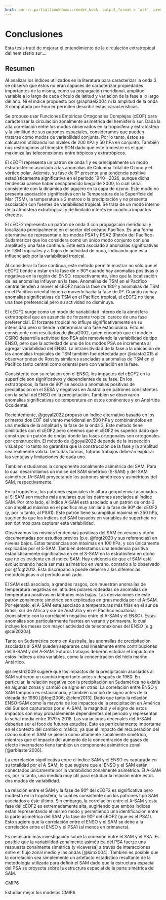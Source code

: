 ```yaml
---
knit: purrr::partial(bookdown::render_book, output_format = 'all', preview = TRUE)
---
```


# Conclusiones

Esta tesis trató de mejorar el entendimiento de la circulación extratropical del hemisferio sur....

## Resumen

Al analizar los índices utilizados en la literatura para caracterizar la onda 3 se observó que éstos no eran capaces de caracterizar propiedades importantes de la misma, como su propagación meridional, amplitud variable a lo largo de cada círculo de latitud y variación de la fase a lo largo del año.
Ni el índice propuesto por @raphael2004 ni la amplitud de la onda 3 computada por Fourier permiten describir estas características.

Se propuso usar Funciones Empíricas Ortogonales Complejas (cEOF) para caracterizar la circulación zonalmente asimétrica del hemisferio sur.
Dada la alta correlación entre los modos observados en la tropósfera y estratósfera y la similitud de sus patrones espaciales, consideramos que pueden tratarse como modos de variabilidad conjunta.
Por lo tanto, éstos se calcularon utilizando los niveles de 200 hPa y 50 hPa en conjunto.
También nos restringimos al trimestre SON dado que este trimestre es el que maximiza las teleconexiones entre trópicos y extratrópicos.

El cEOF1 representa un patrón de onda 1 y es principalmente un modo estratosférico asociado a las anomalías de Columna Total de Ozono y el vórtice polar.
Además, su fase de 0º presenta una tendencia positiva estadísticamente significativa en el período 1940\--2020, aunque dicha tendencia parece haber desaparecido luego de 2000, lo cual sería consistente con la dinámica del agujero en la capa de ozono.
Este modo no presenta asociación significativa con la Temperatura de la Superficie del Mar (TSM), la temperatura a 2 metros o la precipitación y no presenta asociación con fuentes de variabilidad tropical.
Se trata de un modo interno de la atmósfera extratropical y de limitado interés en cuanto a impactos directos.

El cEOF2 representa un patrón de onda 3 con propagación meridional y localizado principalmente en el sector del océano Pacífico.
Es una forma alternativa de representar a los modos PSA1 y PSA2 (Patrón del Pacífico-Sudamérica) que los considera como un único modo conjunto con una amplitud y una fase continua.
Éste está asociado a anomalías significativas de TSM tropicales y a flujos de actividad de onda, indicando que está influenciado por la variabilidad tropical.

Al considerar la fase continua, este método permite mostrar no sólo que el cEOF2 tiende a estar en la fase de $\pm$ 90º cuando hay anomalías positivas o negativas en la región del ENSO, respectivamente, sino que la localización de las anomalías influyen en la fase.
Anomalías de TSM en el Pacífico central tienden a mover el cEOF2 hacia la fase de 180º y anomalías de TSM en el Pacífico oriental tienen a moverlo hacia la fase de 0º.
Cuando no hay anomalías significativas de TSM en el Pacífico tropical, el cEOF2 no tiene una fase preferencial pero su actividad no disminuye.

El cEOF2 surge como un modo de variabilidad interno de la atmósfera extratropical que en ausencia de forzante tropical carece de una fase preferencial.
El forzante tropical no influye significativamente en su intensidad pero sí tiende a determinar una fase estacionaria.
Esto es consistente con resultados de @cai2002, quien encontró que el modelo CSIRO desarrolla actividad tipo PSA aún removiendo la variabilidad de tipo ENSO, pero que la actividad de uno de los modos PSA se incrementa al agregar variabilidad del ENSO.
La intransitividad de la fase a la ubicación de las anomalías tropicales de TSM también fue detectada por @ciasto2015 al observar ondas de Rossby similares asociadas a anomalías de TSM en el Pacífico tanto central como oriental pero con variación en la fase.

Consistente con su relación con el ENSO, los impactos del cEOF2 en la superficie son significativos y dependientes de su fase.
En los extratrópicos, la fase de 90º se asocia a anomalías positivas de precipitación en el SESA y negativas en Australia en patrones consistentes con la señal del ENSO en la precipitación.
También se observaron anomalías significativas de temperatura en estos continentes y en Antártida Occidental.

Recientemente, @goyal2022 propuso un índice alternativo basado en los primeros dos EOF del viento meridional en 500 hPa y combinándolos en una medida de la amplitud y la fase de la onda 3.
Este método tiene similitudes con el cEOF2 pero creemos que el cEOF2 es superior dado que construye un patrón de ondas donde las fases ortogonales son ortogonales por construcción.
El método de @goyal2022 depende de la inspección visual por lo tanto no garantiza que la construcción de la fase y la amplitud sea realmente válida.
De todas formas, futuros trabajos deberán explorar las ventajas y limitaciones de cada uno.

También estudiamos la componente zonalmente asimétrica del SAM.
Para lo cual desarrollamos un índice del SAM simétrico (S-SAM) y del SAM asimétrico (A-SAM) proyectando los patrones simétricos y asimétricos del SAM, respectivamente.

En la tropósfera, los patrones espaciales de altura geopotencial asociados al S-SAM son mucho más anulares que los patrones asociados al índice SAM.
Por otro lado, el índice A-SAM está asociado a un patrón de onda 3 con amplitud máxima en el pacífico muy similar a la fase de 90º del cEOF2 (y, por lo tanto, al PSA1).
Este patrón tiene su amplitud máxima en 250 hPa, sugiriendo que los índices del SAM basados en variables de superficie no son óptimos para capturar esta variabilidad.

Observamos las mismas tendencias positivas del SAM en verano y otoño documentadas por estudios previos [p.e. @fogt2020 y sus referencias] en niveles bajos.
Estas tendencias son máximas en 100 hPa, y son únicamente explicadas por el S-SAM.
También detectamos una tendencia positiva estadísticamente significativa en en el S-SAM en la estratósfera en otoño que no es evidente en el índice SAM.
Hay evidencia de que el SAM está evolucionando hacia ser más asimétrico en verano, conrario a lo observado por @fogt2012.
Esta discrepancia puede deberse a las diferencias metodológicas o al período analizado.

El SAM está asociado, a grandes rasgos, con muestran anomalías de temperatura negativas en latitudes polares rodeadas de anomalías de temperatura positivas en latitudes más bajas.
Las desviaciones de este patrón zonalmente simétrico son explicadas en gran medida por el A-SAM.
Por ejemplo, el A-SAM está asociado a temperaturas más frías en el sur de Brasil, sur de África y sur de Australia y en el Pacífico ecuatorial (consistente con la correlación negativa entre el A-SAM y el ENSO).
Estas anomalías son particularmente fuertes en verano y primavera, lo cual incluye los meses con mayor actividad de teleconexiones del ENSO [e.g. @cai2020a].

Tanto en Sudamérica como en Australia, las anomalías de precipitación asociadas al SAM pueden separarse casi linealmente entre contribuciones del S-SAM y del A-SAM.
Futuros trabajos deberán estudiar el impacto de estos índices a otra variables, como la concentración del hielo marino Antártico.

@silvestri2009 sugiere que los impactos de la precipitación asociados al SAM sufrieron un cambio importante antes y después de 1980.
En particular, la relación negativa con la precipitación en Sudamérica no existía en algunas zonas y cambió de signo en otras.
La correlación entre ENSO y SAM tampoco es estacionaria, y también cambió de signo antes de la década de 1980 [@fogt2006; @clem2013].
Dado que tanto la relación ENSO-SAM como la mayoría de los impactos de la precipitación en América del Sur son capturados por el A-SAM, la magnitud y el signo de estos impactos son muy probablemente dependientes del período y representan la señal media entre 1979 y 2018.
Las variaciones decenales del A-SAM deberían ser el foco de futuros estudios.
Esto es particularmente importante en el contexto del cambio climático, ya que el impacto del recuperación del ozono sobre el SAM se piensa como altamente zonalmente simétrico, mientras que el impacto del aumento de la concentración de gases de efecto invernadero tiene también un componente asimétrico zonal [@arblaster2006].

La correlación significativa entre el índice SAM y el ENSO es capturada en su totalidad por el A-SAM, lo que sugiere que el ENSO y el SAM están conectados únicamente por la variabilidad zonalmente asimétrica.
El A-SAM es, por lo tanto, una medida muy útil para estudiar la relación entre estos dos modos de variabilidad.

La relación entre el SAM y la fase de 90º del cEOF2 es significativa pero modesta en la tropósfera, lo cual es consistente con los patrones tipo SAM asociados a éste último.
Sin embargo, la correlación entre el A-SAM y esta fase del cEOF2 es extremadamente alta, sugiriendo que ambos índices están representando el mismo modo y permitiendo una identificación entre la parte asimétrica del SAM y la fase de 90º del cEOF2 (que es el PSA1).
Esto sugiere que la correlación entre el ENSO y el SAM se debe a la correlación entre el ENSO y el PSA1 (al menos en primavera).

Es necesario más investigación sobre la conexión entre el SAM y el PSA.
Es posible que la variabilidad zonalmente asimétrica del PSA fuerze una respuesta zonalmente simétrica (y viceversa) a través de interacciones entre el flujo zonal medio y las ondas [@kim2004].
También es posible que la correlación sea simplemente un artefacto estadístico resultante de la metodología utilizada para definir el SAM dado que la estructura espacial del PSA se proyecta sobre la estructura espacial de la parte simétrica del SAM.

CMIP6

Estudiar mejor los modelos CMIP6.
